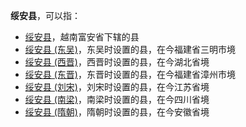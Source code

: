 '''绥安县'''，可以指：
*[[绥安县|绥安县]]，越南富安省下辖的县
*[[绥安县_(东吴)|绥安县 (东吴)]]，东吴时设置的县，在今福建省三明市境
*[[绥安县_(西晋)|绥安县 (西晋)]]，西晋时设置的县，在今湖北省境
*[[绥安县_(东晋)|绥安县 (东晋)]]，东晋时设置的县，在今福建省漳州市境
*[[绥安县_(刘宋)|绥安县 (刘宋)]]，刘宋时设置的县，在今江苏省境
*[[绥安县_(南梁)|绥安县 (南梁)]]，南梁时设置的县，在今四川省境
*[[绥安县_(隋朝)|绥安县 (隋朝)]]，隋朝时设置的县，在今安徽省境

{{Disambiguation|Cat=三字亚洲县名消歧义|S}}
